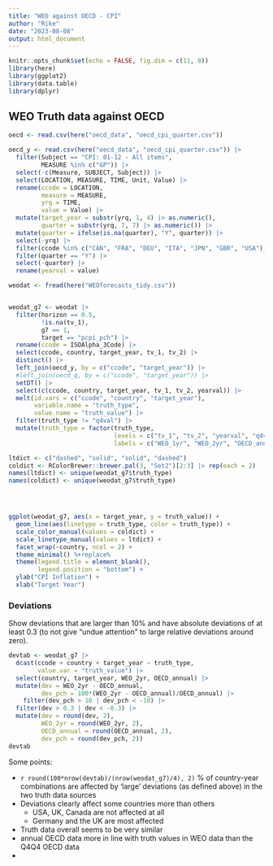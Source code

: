 ```yaml
---
title: "WEO against OECD - CPI"
author: "Rike"
date: "2023-08-08"
output: html_document
---
```


```r
knitr::opts_chunk$set(echo = FALSE, fig.dim = c(11, 8))
library(here)
library(ggplot2)
library(data.table)
library(dplyr)
```

## WEO Truth data against OECD

```r
oecd <- read.csv(here("oecd_data", "oecd_cpi_quarter.csv"))

oecd_y <- read.csv(here("oecd_data", "oecd_cpi_quarter.csv")) |>
  filter(Subject == "CPI: 01-12 - All items",
         MEASURE %in% c("GP")) |>
  select(-c(Measure, SUBJECT, Subject)) |>
  select(LOCATION, MEASURE, TIME, Unit, Value) |>
  rename(ccode = LOCATION,
         measure = MEASURE,
         yrq = TIME,
         value = Value) |>
  mutate(target_year = substr(yrq, 1, 4) |> as.numeric(),
         quarter = substr(yrq, 7, 7) |> as.numeric()) |>
  mutate(quarter = ifelse(is.na(quarter), "Y", quarter)) |>
  select(-yrq) |>
  filter(ccode %in% c("CAN", "FRA", "DEU", "ITA", "JPN", "GBR", "USA")) |>
  filter(quarter == "Y") |>
  select(-quarter) |>
  rename(yearval = value)

weodat <- fread(here("WEOforecasts_tidy.csv"))


weodat_g7 <- weodat |>
  filter(horizon == 0.5,
         !is.na(tv_1),
         g7 == 1,
         target == "pcpi_pch") |>
  rename(ccode = ISOAlpha_3Code) |>
  select(ccode, country, target_year, tv_1, tv_2) |>
  distinct() |>
  left_join(oecd_y, by = c("ccode", "target_year")) |>
  #left_join(oecd_q, by = c("ccode", "target_year")) |>
  setDT() |>
  select(c(ccode, country, target_year, tv_1, tv_2, yearval)) |>
  melt(id.vars = c("ccode", "country", "target_year"), 
       variable.name = "truth_type", 
       value.name = "truth_value") |>
  filter(truth_type != "q4val") |>
  mutate(truth_type = factor(truth_type, 
                             levels = c("tv_1", "tv_2", "yearval", "q4val"),
                             labels = c("WEO_1yr", "WEO_2yr", "OECD_annual", "OECD_q4q4")))

ltdict <- c("dashed", "solid", "solid", "dashed")
coldict <- RColorBrewer::brewer.pal(3, "Set2")[2:3] |> rep(each = 2)
names(ltdict) <- unique(weodat_g7$truth_type)
names(coldict) <- unique(weodat_g7$truth_type)




ggplot(weodat_g7, aes(x = target_year, y = truth_value)) +
  geom_line(aes(linetype = truth_type, color = truth_type)) +
  scale_color_manual(values = coldict) +
  scale_linetype_manual(values = ltdict) +
  facet_wrap(~country, ncol = 2) +
  theme_minimal() %+replace%
  theme(legend.title = element_blank(),
        legend.position = "bottom") +
  ylab("CPI Inflation") +
  xlab("Target Year")
```

### Deviations
 
Show deviations that are larger than 10% and have absolute deviations of at least 0.3 (to not give "undue attention" to large relative deviations around zero).
```r
devtab <- weodat_g7 |>
  dcast(ccode + country + target_year ~ truth_type,
        value.var = "truth_value") |>
  select(country, target_year, WEO_2yr, OECD_annual) |>
  mutate(dev = WEO_2yr - OECD_annual,
         dev_pch = 100*(WEO_2yr - OECD_annual)/OECD_annual) |>
    filter(dev_pch > 10 | dev_pch < -10) |>
  filter(dev > 0.3 | dev < -0.3) |>
  mutate(dev = round(dev, 2),
         WEO_2yr = round(WEO_2yr, 2),
         OECD_annual = round(OECD_annual, 2),
         dev_pch = round(dev_pch, 2))
devtab 
```
Some points:

* `r round(100*nrow(devtab)/(nrow(weodat_g7)/4), 2)` % of country-year combinations are affected by 'large' deviations (as defined above) in the two truth data sources
* Deviations clearly affect some countries more than others
  + USA, UK, Canada are not affected at all
  + Germany and the UK are most affected
* Truth data overall seems to be very similar
* annual OECD data more in line with truth values in WEO data than the Q4Q4 OECD data
* 
